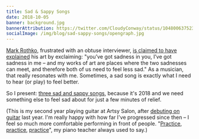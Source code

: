 ```yaml
---
title: Sad & Sappy Songs
date: 2018-10-05
banner: background.jpg
bannerAttribution: https://twitter.com/CloudyConway/status/1048006375232753664
socialImage: /img/blog/sad-sappy-songs/opengraph.jpg
---
```


[Mark Rothko](https://www.artsy.net/artist/mark-rothko), frustrated with an obtuse interviewer, [is claimed to have explained](https://youtu.be/qFnNgTSkHPM?t=412) his art by exclaiming: "you’ve got sadness in you, I’ve got sadness in me – and my works of art are places where the two sadnesses can meet, and therefore both of us need to feel less sad." As a musician, that really resonates with me. Sometimes, a sad song is exactly what I need to hear (or play) to feel better.

So I present: [three sad and sappy songs](https://www.youtube.com/watch?v=1pIf5VPhmco&list=PLBygl72DbBTHIpDE63lPSvddwHs6FbgRQ), because it's 2018 and we need something else to feel sad about for just a few minutes of relief.

<YouTube videoID="1pIf5VPhmco" />

<YouTube videoID='gFIWrGecnH0' />
  
<YouTube videoID='qMpcN0DaX9E' />

(This is my second year playing guitar at Artsy Salon, after [debuting on guitar](https://ashfurrow.com/blog/guitar-debut/) last year. I'm really happy with how far I've progressed since then – I feel so much more comfortable performing in front of people. "[Practice](https://www.instagram.com/p/Bka0O3mAtbu/), [practice](https://ashfurrow.com/blog/just-play/), [practice](https://ashfurrow.com/blog/progress-and-pianos/)", my piano teacher always used to say.)
